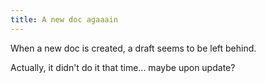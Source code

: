 ```yaml
---
title: A new doc agaaain
---
```


When a new doc is created, a draft seems to be left behind.

Actually, it didn't do it that time... maybe upon update?
